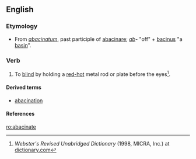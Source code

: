 ==English==

===Etymology===
*From {{LL.}} ''[[abacinatum]]'', past participle of [[abacinare]]; ''[[ab]]-'' "off" + [[bacinus]] "a [[basin]]".

===Verb===
{{en-verb|abacinat|ing}}

# {{context|transitive|torture}} To [[blind]] by holding a [[red-hot]] metal rod or plate before the eyes<ref>''Webster's Revised Unabridged Dictionary'' (1998, MICRA, Inc.) at [http://dictionary.reference.com/browse/Abacinate dictionary.com]</ref>.

====Derived terms====
* [[abacination]]

====References====
<references />

[[ro:abacinate]]